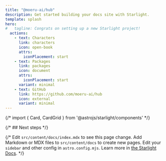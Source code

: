 ```yaml
---
title: "@moeru-ai/hub"
description: Get started building your docs site with Starlight.
template: splash
hero:
#   tagline: Congrats on setting up a new Starlight project!
  actions:
    - text: Characters
      link: characters
      icon: open-book
      attrs:
        iconPlacement: start
    - text: Packages
      link: packages
      icon: document
      attrs:
        iconPlacement: start
      variant: minimal
    - text: GitHub
      link: https://github.com/moeru-ai/hub
      icon: external
      variant: minimal
---
```


{/* import { Card, CardGrid } from '@astrojs/starlight/components' */}

{/* ## Next steps */}

{/* <CardGrid stagger>
	<Card title="Update content" icon="pencil">
		Edit `src/content/docs/index.mdx` to see this page change.
	</Card>
	<Card title="Add new content" icon="add-document">
		Add Markdown or MDX files to `src/content/docs` to create new pages.
	</Card>
	<Card title="Configure your site" icon="setting">
		Edit your `sidebar` and other config in `astro.config.mjs`.
	</Card>
	<Card title="Read the docs" icon="open-book">
		Learn more in [the Starlight Docs](https://starlight.astro.build/).
	</Card>
</CardGrid> */}
